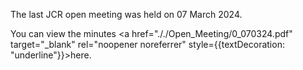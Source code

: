 
The last JCR open meeting was held on 07 March 2024.

You can view the minutes <a href="././Open_Meeting/0_070324.pdf" target="_blank" rel="noopener noreferrer" style={{textDecoration: "underline"}}>here</a>.